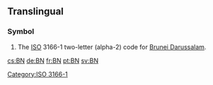 {{also|bn|.bn|bn.}}
==Translingual==

===Symbol===
{{head|mul|symbol}}
# The [[ISO]] 3166-1 two-letter (alpha-2) code for [[Brunei Darussalam]].

[[Category:ISO 3166-1]]

[[cs:BN]]
[[de:BN]]
[[fr:BN]]
[[pt:BN]]
[[sv:BN]]